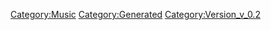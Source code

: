 {{Music
 |Name=FLASH IN THE DARK
 |ID=128
 |Cov=129
 |Cd=1
 |Nam=122
 |Div=122
 |Ma=1
 |SerieId=3
 |SerieLogoId=3
 |WavId=129
 |VariationId=0
 |Dsc=122
 |Strt=10
 |ValkyrieBattle=1
 |ValkyrieIntro=1
 |ValkyrieIntroSky=1
 |DivaSolo=1
 |DivaMulti=1
 |Exp=1
 |OfficialName=FLASH IN THE DARK
 |VocalName=EMILIA
 |Description=作品：劇場版マクロス7 銀河がオレを呼んでいる!<br /><br />歌手：EMILIA<br /><br />作詞：K.INOJO<br />作曲：茂村泰彦
 |StoryTitle=
 |StoryDesc=
 |BuyURL=https://recochoku.jp/song/S20141965/single?ds=34294998
 |BannerId=0
 |AnmStoreURL=
}}
[[Category:Music]]
[[Category:Generated]]
[[Category:Version_v_0.2]]
